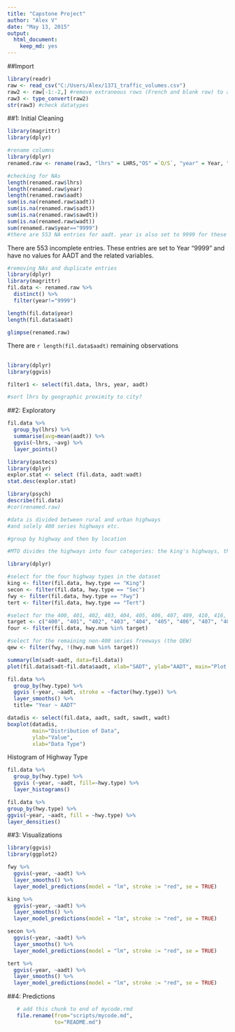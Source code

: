```yaml
---
title: "Capstone Project"
author: "Alex V"
date: "May 13, 2015"
output: 
  html_document: 
    keep_md: yes
---
```


##Import 
```r
library(readr)
raw <- read_csv("C:/Users/Alex/1371_traffic_volumes.csv")
raw2 <- raw[-1:-2,] #remove extraneous rows (French and blank row) to allow "readr" to reparse variables types correctly
raw3 <- type_convert(raw2)
str(raw3) #check datatypes
```

##1: Initial Cleaning
```r
library(magrittr)
library(dplyr)

#rename columns
library(dplyr)
renamed.raw <- rename(raw3, "lhrs" = LHRS,"OS" =`O/S`, "year" = Year, "hwy.num" = `Hwy #`, "hwy.let" = `Hwy Let`, "hwy.type" = `Hwy Type (Text)`, "location" = `Location Description`, "reg" = Reg, "section.len" = `Section Length`, "conn.link.len" = `Connecting Link Length`, "sec.description" = `Secondary Description (for Connecting Links, Regional Boundarys,etc)`, "travel.pattern" = `Travel Pattern`, "dhv.percent" = `DHV %`, "directional.split" = `Directional Split`, "aadt" = AADT, "annual.aadt.change" = `Yearly % Change in AADT`, "decade.change" = `10 Year % Change in AADT`, "sadt" = SADT, "sawdt" = SAWDT, "wadt" = WADT)
```

```r
#checking for NAs
length(renamed.raw$lhrs)
length(renamed.raw$year)
length(renamed.raw$aadt)
sum(is.na(renamed.raw$aadt))
sum(is.na(renamed.raw$sadt))
sum(is.na(renamed.raw$sawdt))
sum(is.na(renamed.raw$wadt))
sum(renamed.raw$year=="9999")
#there are 553 NA entries for aadt. year is also set to 9999 for these entries
```
There are 553 incomplete entries. These entries are set to Year "9999" and have no values for AADT and the related variables.

```r
#removing NAs and duplicate entries
library(dplyr)
library(magrittr)
fil.data <- renamed.raw %>%
  distinct() %>%
  filter(year!="9999")

length(fil.data$year)
length(fil.data$aadt)

glimpse(renamed.raw)
```

There are `r length(fil.data$aadt)` remaining observations

##
``` r
library(dplyr)
library(ggvis)

filter1 <- select(fil.data, lhrs, year, aadt)

#sort lhrs by geographic proximity to city?

```

##2: Exploratory
```r
fil.data %>%
  group_by(lhrs) %>%
  summarise(avg=mean(aadt)) %>%
  ggvis(~lhrs, ~avg) %>%
  layer_points()
```

```r
library(pastecs)
library(dplyr)
explor.stat <- select (fil.data, aadt:wadt)
stat.desc(explor.stat)
```

```r
library(psych)
describe(fil.data)
#cor(renamed.raw)
```

```r
#data is divided between rural and urban highways
#and solely 400 series highways etc.

#group by highway and then by location
```

```r
#MTO divides the highways into four categories: the king's highways, the secondary highways, the tertiary roads, and selected 7000 series highways. the king's highways will be further grouped into the 400 series highways +  the QEW.

library(dplyr)

#select for the four highway types in the dataset
king <- filter(fil.data, hwy.type == "King")
secon <- filter(fil.data, hwy.type == "Sec")
fwy <- filter(fil.data, hwy.type == "Fwy")
tert <- filter(fil.data, hwy.type == "Tert")

#select for the 400, 401, 402, 403, 404, 405, 406, 407, 409, 410, 416, 417, 420, 427
target <- c("400", "401", "402", "403", "404", "405", "406", "407", "409", "410", "416", "417", "420", "427")
four <- filter(fil.data, hwy.num %in% target)

#select for the remaining non-400 series freeways (the QEW) 
qew <- filter(fwy, !(hwy.num %in% target))
```

```r
summary(lm(sadt~aadt, data=fil.data))
plot(fil.data$sadt~fil.data$aadt, xlab="SADT", ylab="AADT", main="Plot of SADT and AADT")

```

```r
fil.data %>%
  group_by(hwy.type) %>%
  ggvis (~year, ~aadt, stroke = ~factor(hwy.type)) %>%
  layer_smooths() %>%
  title= "Year ~ AADT"
```

```r
datadis <- select(fil.data, aadt, sadt, sawdt, wadt)
boxplot(datadis,
        main="Distribution of Data",
        ylab="Value",
        xlab="Data Type")
```

Histogram of Highway Type
```r
fil.data %>%
  group_by(hwy.type) %>%
  ggvis (~year, ~aadt, fill=~hwy.type) %>%
  layer_histograms() 
```

```r
fil.data %>%
group_by(hwy.type) %>%
ggvis(~year, ~aadt, fill = ~hwy.type) %>%
layer_densities()
```


##3: Visualizations

```r
library(ggvis)
library(ggplot2)
```

```r
fwy %>% 
  ggvis(~year, ~aadt) %>%
  layer_smooths() %>%
  layer_model_predictions(model = "lm", stroke := "red", se = TRUE)

king %>% 
  ggvis(~year, ~aadt) %>%
  layer_smooths() %>%
  layer_model_predictions(model = "lm", stroke := "red", se = TRUE)

secon %>% 
  ggvis(~year, ~aadt) %>%
  layer_smooths() %>%
  layer_model_predictions(model = "lm", stroke := "red", se = TRUE)

tert %>% 
  ggvis(~year, ~aadt) %>%
  layer_smooths() %>%
  layer_model_predictions(model = "lm", stroke := "red", se = TRUE)
```


##4: Predictions

```r
   # add this chunk to end of mycode.rmd
   file.rename(from="scripts/mycode.md", 
               to="README.md")
```

